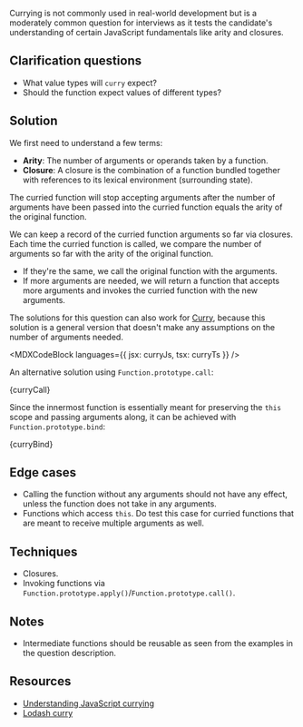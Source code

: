 

Currying is not commonly used in real-world development but is a moderately common question for interviews as it tests the candidate's understanding of certain JavaScript fundamentals like arity and closures.

## Clarification questions

- What value types will `curry` expect?
- Should the function expect values of different types?

## Solution

We first need to understand a few terms:

- **Arity**: The number of arguments or operands taken by a function.
- **Closure**: A closure is the combination of a function bundled together with references to its lexical environment (surrounding state).

The curried function will stop accepting arguments after the number of arguments have been passed into the curried function equals the arity of the original function.

We can keep a record of the curried function arguments so far via closures. Each time the curried function is called, we compare the number of arguments so far with the arity of the original function.

- If they're the same, we call the original function with the arguments.
- If more arguments are needed, we will return a function that accepts more arguments and invokes the curried function with the new arguments.

The solutions for this question can also work for [Curry](/questions/javascript/curry/), because this solution is a general version that doesn't make any assumptions on the number of arguments needed.

<MDXCodeBlock languages={{ jsx: curryJs, tsx: curryTs }} />

An alternative solution using `Function.prototype.call`:

<MDXCodeBlock>{curryCall}</MDXCodeBlock>

Since the innermost function is essentially meant for preserving the `this` scope and passing arguments along, it can be achieved with `Function.prototype.bind`:

<MDXCodeBlock>{curryBind}</MDXCodeBlock>

## Edge cases

- Calling the function without any arguments should not have any effect, unless the function does not take in any arguments.
- Functions which access `this`. Do test this case for curried functions that are meant to receive multiple arguments as well.

## Techniques

- Closures.
- Invoking functions via `Function.prototype.apply()`/`Function.prototype.call()`.

## Notes

- Intermediate functions should be reusable as seen from the examples in the question description.

## Resources

- [Understanding JavaScript currying](https://blog.logrocket.com/understanding-javascript-currying)
- [Lodash curry](https://lodash.com/docs/4.17.15#curry)

